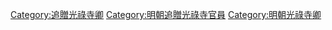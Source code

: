 [[Category:追贈光祿寺卿|Category:追贈光祿寺卿]]
[[Category:明朝追贈光祿寺官員|Category:明朝追贈光祿寺官員]]
[[Category:明朝光祿寺卿|Category:明朝光祿寺卿]]